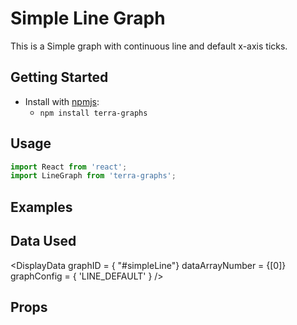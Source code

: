 
# Simple Line Graph

This is a Simple graph with continuous line and default x-axis ticks.

## Getting Started

- Install with [npmjs](https://www.npmjs.com):
  - `npm install terra-graphs`

## Usage

```jsx
import React from 'react';
import LineGraph from 'terra-graphs';
```
## Examples
<LineGraph />

## Data Used
<DisplayData graphID = { "#simpleLine"} dataArrayNumber = {[0]} graphConfig = { 'LINE_DEFAULT' } />

## Props
<PropsTable />